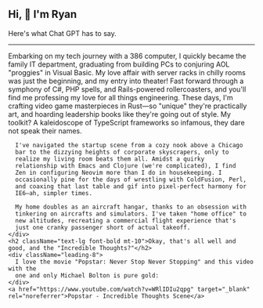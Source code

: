 <div className="p-10">
  <h2 className="text-4xl font-bold">Hi, 👋 I&apos;m Ryan</h2>
  <div className="text-gray-600 font-light">
    Here's what Chat GPT has to say.
  </div>

  <hr className="mt-10" />

  <div className="prose">
    <div className="leading-8">
      Embarking on my tech journey with a 386 computer, I quickly became
      the family IT department, graduating from building PCs to
      conjuring AOL "proggies" in Visual Basic. My love affair with
      server racks in chilly rooms was just the beginning, and my entry
      into theater! Fast forward through a symphony of C#, PHP spells, and
      Rails-powered rollercoasters, and you'll find me professing my
      love for all things engineering. These days, I'm crafting video
      game masterpieces in Rust—so "unique" they're practically art, and
      hoarding leadership books like they're going out of style. My
      toolkit? A kaleidoscope of TypeScript frameworks so infamous, they
      dare not speak their names.

      I've navigated the startup scene from a cozy nook above a Chicago
      bar to the dizzying heights of corporate skyscrapers, only to
      realize my living room beats them all. Amidst a quirky
      relationship with Emacs and Clojure (we're complicated), I find
      Zen in configuring Neovim more than I do in housekeeping. I
      occasionally pine for the days of wrestling with ColdFusion, Perl,
      and coaxing that last table and gif into pixel-perfect harmony for
      IE6—ah, simpler times.

      My home doubles as an aircraft hangar, thanks to an obsession with
      tinkering on aircrafts and simulators. I've taken "home office" to
      new altitudes, recreating a commercial flight experience that's
      just one cranky passenger short of actual takeoff.
    </div>
    <h2 className="text-lg font-bold mt-10">Okay, that's all well and good, and the "Incredible Thoughts?"</h2>
    <div className="leading-8">
      I love the movie "Popstar: Never Stop Never Stopping" and this video with the
      one and only Michael Bolton is pure gold:
    </div>
    <a href="https://www.youtube.com/watch?v=WRlIDIu2qpg" target="_blank" rel="noreferrer">Popstar - Incredible Thoughts Scene</a>
  </div>
</div>
